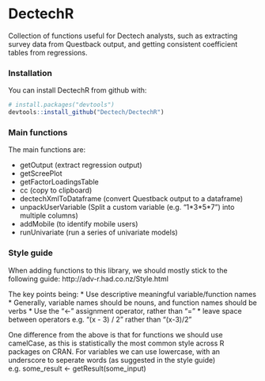 # DectechR

Collection of functions useful for Dectech analysts, such as extracting survey data from Questback output, and getting consistent coefficient tables from regressions.


### Installation

You can install DectechR from github with:

```r
# install.packages("devtools")
devtools::install_github("Dectech/DectechR")
```

### Main functions

The main functions are:

* getOutput (extract regression output)
* getScreePlot
* getFactorLoadingsTable
* cc (copy to clipboard)
* dectechXmlToDataframe (convert Questback output to a dataframe)
* unpackUserVariable (Split a custom variable (e.g. "1\*3\*5\*7") into multiple columns)
* addMobile (to identify mobile users)
* runUnivariate (run a series of univariate models)

### Style guide

When adding functions to this library, we should mostly stick to the following guide: http://adv-r.had.co.nz/Style.html

The key points being:
* Use descriptive meaningful variable/function names
* Generally, variable names should be nouns, and function names should be verbs
* Use the "<-" assignment operator, rather than "="
* leave space between operators e.g. "(x - 3) / 2" rather than "(x-3)/2"

One difference from the above is that for functions we should use camelCase, as this is statistically the most common style across R packages on CRAN. 
For variables we can use lowercase, with an underscore to seperate words (as suggested in the style guide) 
    e.g. some_result <- getResult(some_input)


